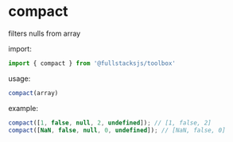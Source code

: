 # compact

filters nulls from array

import:
```javascript copy
import { compact } from '@fullstacksjs/toolbox'
```

usage:
```javascript copy
compact(array)
```

example:
```javascript copy
compact([1, false, null, 2, undefined]); // [1, false, 2]
compact([NaN, false, null, 0, undefined]); // [NaN, false, 0]
```
